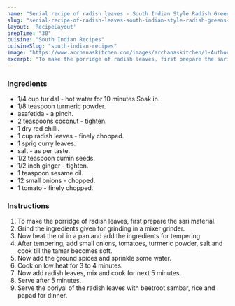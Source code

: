 ---
name: "Serial recipe of radish leaves - South Indian Style Radish Greens Stir Fry (Recipe in Hindi)"
slug: "serial-recipe-of-radish-leaves-south-indian-style-radish-greens-stir-fry-recipe-in-hindi"
layout: 'RecipeLayout'
prepTime: "30"
cuisine: "South Indian Recipes"
cuisineSlug: "south-indian-recipes"
image: "https://www.archanaskitchen.com/images/archanaskitchen/1-Author/Uma_Raghuraman/Radish_Greens_Poriyal__South_Indian_Style_Radish_Greens_Stir_Fry_.jpg"
excerpt: "To make the porridge of radish leaves, first prepare the sari material"
---

### Ingredients

-  1/4 cup tur dal - hot water for 10 minutes Soak in.
-  1/8 teaspoon turmeric powder.
-  asafetida - a pinch.
-  2 teaspoons coconut - tighten.
-  1 dry red chilli.
-  1 cup radish leaves - finely chopped.
-  1 sprig curry leaves.
-  salt - as per taste.
-  1/2 teaspoon cumin seeds.
-  1/2 inch ginger - tighten.
-  1 teaspoon sesame oil.
- 12 small onions - chopped.
-  1 tomato - finely chopped.

### Instructions

1. To make the porridge of radish leaves, first prepare the sari material.
1. Grind the ingredients given for grinding in a mixer grinder.
1. Now heat the oil in a pan and add the ingredients for tempering.
1. After tempering, add small onions, tomatoes, turmeric powder, salt and cook till the tamar becomes soft.
1. Now add the ground spices and sprinkle some water.
1. Cook on low heat for 3 to 4 minutes.
1. Now add radish leaves, mix and cook for next 5 minutes.
1. Serve after 5 minutes.
1. Serve the poriyal of the radish leaves with beetroot sambar, rice and papad for dinner.
